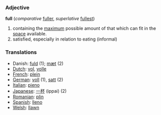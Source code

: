 === Adjective ===

'''full''' (''comparative'' [[fuller]], ''superlative'' [[fullest]])

#containing the [[maximum]] possible amount of that which can fit in the [[space]] available.
#satisfied, especially in relation to eating (informal)

=== Translations ===
*Danish: [[fuld]] (1); [[mæt]] (2)
*[[Dutch]]: [[vol]], [[volle]]
*[[French]]: [[plein]]
*[[German]]: [[voll]] (1), [[satt]] (2)
*[[Italian]]: [[pieno]]
*[[Japanese]]: [[一杯]] (ippai) (2)
*[[Romanian]]: [[plin]]
*[[Spanish]]: [[lleno]]
*[[Welsh]]: [[llawn]]